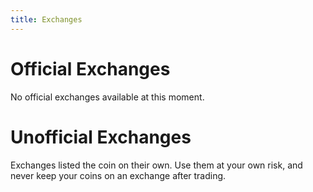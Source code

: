 ```yaml
---
title: Exchanges
---
```



# Official Exchanges

No official exchanges available at this moment.

# Unofficial Exchanges

Exchanges listed the coin on their own. Use them at your own risk, and never keep your coins on an exchange after trading.

<Cards>
  <Card title="TradeOgre" href="https://tradeogre.com/markets" image>
    <div style={{backgroundImage: `url(/screenshots/exchanges/tradeogre.png)`}} className={styles.image} />
  </Card>
  <Card title="Exbitron" href="https://exbitron.com/" image>
    <div style={{backgroundImage: `url(/screenshots/exchanges/exbitron.png)`}} className={styles.image} />
  </Card>
    <Card title="SeavenSeas" href="https://www.sevenseas.exchange/" image>
    <div style={{backgroundImage: `url(/screenshots/exchanges/sevenseas.png)`}} className={styles.image} />
  </Card>
</Cards>